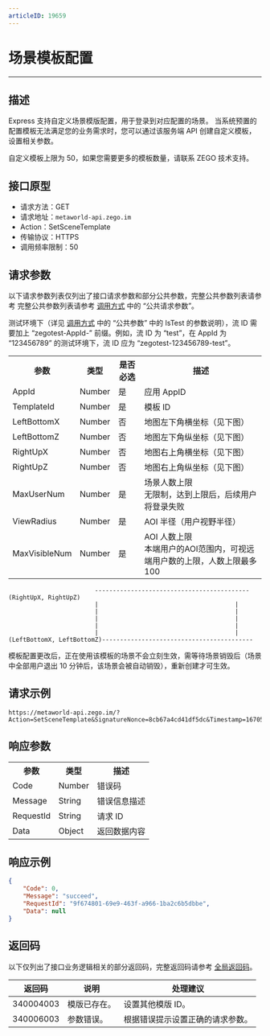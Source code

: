 ```yaml
---
articleID: 19659
---
```



# 场景模板配置

---

## 描述

Express 支持自定义场景模版配置，用于登录到对应配置的场景。
当系统预置的配置模板无法满足您的业务需求时，您可以通过该服务端 API 创建自定义模板，设置相关参数。

<Warning title="注意">



自定义模板上限为 50，如果您需要更多的模板数量，请联系 ZEGO 技术支持。

</Warning>





## 接口原型

- 请求方法：GET
- 请求地址：`metaworld-api.zego.im`
- Action：SetSceneTemplate
- 传输协议：HTTPS
- 调用频率限制：50


## 请求参数

以下请求参数列表仅列出了接口请求参数和部分公共参数，完整公共参数列表请参考 完整公共参数列表请参考 [调用方式](./../accessing-server-apis.mdx#公共请求参数) 中的 “公共请求参数”。

<Note title="说明">

测试环境下（详见 <a target="_blank" href="./../accessing-server-apis.mdx#公共请求参数">调用方式</a> 中的 “公共参数” 中的 IsTest 的参数说明），流 ID 需要加上 “zegotest-AppId-” 前缀。例如，流 ID 为 “test”，在 AppId 为 “123456789” 的测试环境下，流 ID 应为 “zegotest-123456789-test”。

</Note>



<table>
  
<tbody><tr>
<th>参数</th>
<th>类型</th>
<th>是否必选</th>
<th>描述</th>
</tr>
<tr>
<td>AppId</td>
<td>Number</td>
<td>是</td>
<td>应用 AppID</td>
</tr>
<tr>
<td>TemplateId</td>
<td>Number</td>
<td>是</td>
<td>模板 ID</td>
</tr>
<tr>
<td>LeftBottomX</td>
<td>Number</td>
<td>否</td>
<td>地图左下角横坐标（见下图）</td>
</tr>
<tr>
<td>LeftBottomZ</td>
<td>Number</td>
<td>否</td>
<td>地图左下角纵坐标（见下图）</td>
</tr>
<tr>
<td>RightUpX</td>
<td>Number</td>
<td>否</td>
<td>地图右上角横坐标（见下图）</td>
</tr>
<tr>
<td>RightUpZ</td>
<td>Number</td>
<td>否</td>
<td>地图右上角纵坐标（见下图）</td>
</tr>
<tr>
<td>MaxUserNum</td>
<td>Number</td>
<td>是</td>
<td>场景人数上限<br />无限制，达到上限后，后续用户将登录失败</td>
</tr>
<tr>
<td>ViewRadius</td>
<td>Number</td>
<td>是</td>
<td>AOI 半径（用户视野半径）</td>
</tr>
<tr>
<td>MaxVisibleNum</td>
<td>Number</td>
<td>是</td>
<td>AOI 人数上限<br />本端用户的AOI范围内，可视远端用户数的上限，人数上限最多 100</td>
</tr>

</tbody></table>

```
                        -------------------------------------------(RightUpX, RightUpZ)
                        |	                                   |
                        |	                                   |
                        |	                                   |
                        |	                                   |
                        |	                                   |											                
(LeftBottomX, LeftBottomZ)------------------------------------------

```

<Warning title="注意">



模板配置更改后，正在使用该模板的场景不会立刻生效，需等待场景销毁后（场景中全部用户退出 10 分钟后，该场景会被自动销毁），重新创建才可生效。

</Warning>





## 请求示例

```
https://metaworld-api.zego.im/?Action=SetSceneTemplate&SignatureNonce=8cb67a4cd41df5dc&Timestamp=1670576924&Signature=a6da407f29dfab00c6aed21979634df8&SignatureVersion=2.0&IsTest=true&AppId=111111111&TemplateId=10080&ViewRadius=3&MaxUserNum=50000&MaxVisibleNum=50&MaxItemNum=100&MaxVisibleItemNum=10&MaxBindItemNum=3&MaxItemCapacity=5&LeftBottomX=0.00&LeftBottomZ=0.00&RightUpX=500.00&RightUpZ=500.00
```

## 响应参数


<table>
  
<tbody><tr>
<th>参数</th>
<th>类型</th>
<th>描述</th>
</tr>
<tr>
<td>Code</td>
<td>Number</td>
<td>错误码</td>
</tr>
<tr>
<td>Message</td>
<td>String</td>
<td>错误信息描述</td>
</tr>
<tr>
<td>RequestId</td>
<td>String</td>
<td>请求 ID</td>
</tr>
<tr>
<td>Data</td>
<td>Object</td>
<td>返回数据内容</td>
</tr>
</tbody></table>


## 响应示例

```json
{
    "Code": 0,
    "Message": "succeed",
    "RequestId": "9f674801-69e9-463f-a966-1ba2c6b5dbbe",
    "Data": null
}
```


## 返回码

以下仅列出了接口业务逻辑相关的部分返回码，完整返回码请参考 [全局返回码](!global_return_code)。

|返回码|说明|处理建议|
|-----|------|-----|
| 340004003|  模版已存在。| 设置其他模版 ID。|
| 340006003|  参数错误。| 根据错误提示设置正确的请求参数。|
